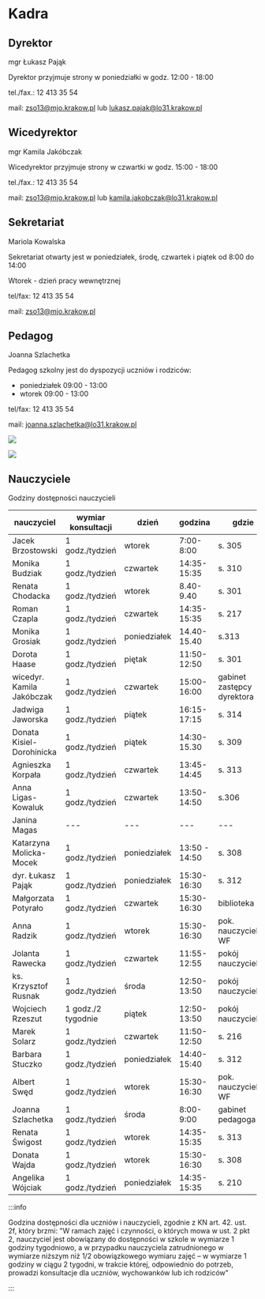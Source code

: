 # Kadra

## Dyrektor

mgr Łukasz Pająk

Dyrektor przyjmuje strony w poniedziałki w godz. 12:00 - 18:00

tel./fax.: 12 413 35 54

mail: zso13@mjo.krakow.pl lub lukasz.pajak@lo31.krakow.pl

## Wicedyrektor

mgr Kamila Jakóbczak

Wicedyrektor przyjmuje strony w czwartki w godz. 15:00 - 18:00

tel./fax.: 12 413 35 54

mail: zso13@mjo.krakow.pl lub kamila.jakobczak@lo31.krakow.pl

## Sekretariat

Mariola Kowalska

Sekretariat otwarty jest w poniedziałek, środę, czwartek i piątek od 8:00 do
14:00

Wtorek - dzień pracy wewnętrznej

tel/fax: 12 413 35 54

mail: zso13@mjo.krakow.pl

## Pedagog

Joanna Szlachetka

Pedagog szkolny jest do dyspozycji uczniów i rodziców:

- poniedziałek 09:00 - 13:00
- wtorek 09:00 - 13:00

tel/fax: 12 413 35 54

mail: joanna.szlachetka@lo31.krakow.pl

![](/img/kadra/pedagog-1.webp)

![](/img/kadra/pedagog-2.webp)

## Nauczyciele

Godziny dostępności nauczycieli

| nauczyciel                | wymiar konsultacji | dzień        | godzina       | gdzie                      |
| ------------------------- | ------------------ | ------------ | ------------- | -------------------------- |
| Jacek Brzostowski         | 1 godz./tydzień    | wtorek       | 7:00-8:00     | s. 305                     |
| Monika Budziak            | 1 godz./tydzień    | czwartek     | 14:35-15:35   | s. 310                     |
| Renata Chodacka           | 1 godz./tydzień    | wtorek       | 8.40-9.40     | s. 301                     |
| Roman Czapla              | 1 godz./tydzień    | czwartek     | 14:35-15:35   | s. 217                     |
| Monika Grosiak            | 1 godz./tydzień    | poniedziałek | 14.40-15.40   | s.313                      |
| Dorota Haase              | 1 godz./tydzień    | piętak       | 11:50-12:50   | s. 301                     |
| wicedyr. Kamila Jakóbczak | 1 godz./tydzień    | czwartek     | 15:00-16:00   | gabinet zastępcy dyrektora |
| Jadwiga Jaworska          | 1 godz./tydzień    | piątek       | 16:15-17:15   | s. 314                     |
| Donata Kisiel-Dorohinicka | 1 godz./tydzień    | piątek       | 14:30-15.30   | s. 309                     |
| Agnieszka Korpała         | 1 godz./tydzień    | czwartek     | 13:45-14:45   | s. 313                     |
| Anna Ligas-Kowaluk        | 1 godz./tydzień    | czwartek     | 13:50-14:50   | s.306                      |
| Janina Magas              | ---                | ---          | ---           | ---                        |
| Katarzyna Molicka-Mocek   | 1 godz./tydzień    | poniedziałek | 13:50 - 14:50 | s. 308                     |
| dyr. Łukasz Pająk         | 1 godz./tydzień    | poniedziałek | 15:30-16:30   | s. 312                     |
| Małgorzata Potyrało       | 1 godz./tydzień    | czwartek     | 15:30-16:30   | biblioteka                 |
| Anna Radzik               | 1 godz./tydzień    | wtorek       | 15:30-16:30   | pok. nauczycieli WF        |
| Jolanta Rawecka           | 1 godz./tydzień    | czwartek     | 11:55-12:55   | pokój nauczycielski        |
| ks. Krzysztof Rusnak      | 1 godz./tydzień    | środa        | 12:50-13:50   | pokój nauczycielski        |
| Wojciech Rzeszut          | 1 godz./2 tygodnie | piątek       | 12:50-13:50   | pokój nauczycielski        |
| Marek Solarz              | 1 godz./tydzień    | czwartek     | 11:50-12:50   | s. 216                     |
| Barbara Stuczko           | 1 godz./tydzień    | poniedziałek | 14:40-15:40   | s. 312                     |
| Albert Swęd               | 1 godz./tydzień    | wtorek       | 15:30-16:30   | pok. nauczycieli WF        |
| Joanna Szlachetka         | 1 godz./tydzień    | środa        | 8:00-9:00     | gabinet pedagoga           |
| Renata Świgost            | 1 godz./tydzień    | wtorek       | 14:35-15:35   | s. 313                     |
| Donata Wajda              | 1 godz./tydzień    | wtorek       | 15:30-16:30   | s. 308                     |
| Angelika Wójciak          | 1 godz./tydzień    | poniedziałek | 14:35-15:35   | s. 210                     |

:::info

Godzina dostępności dla uczniów i nauczycieli, zgodnie z KN art. 42. ust. 2f,
który brzmi: "W ramach zajęć i czynności, o których mowa w ust. 2 pkt 2,
nauczyciel jest obowiązany do dostępności w szkole w wymiarze 1 godziny
tygodniowo, a w przypadku nauczyciela zatrudnionego w wymiarze niższym niż 1/2
obowiązkowego wymiaru zajęć – w wymiarze 1 godziny w ciągu 2 tygodni, w trakcie
której, odpowiednio do potrzeb, prowadzi konsultacje dla uczniów, wychowanków
lub ich rodziców"

:::
